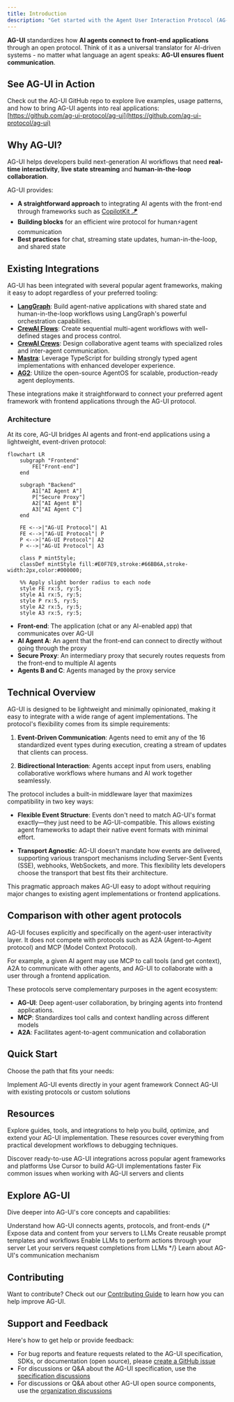 ```yaml
---
title: Introduction
description: "Get started with the Agent User Interaction Protocol (AG-UI)"
---
```


**AG-UI** standardizes how **AI agents connect to front-end applications**
through an open protocol. Think of it as a universal translator for AI-driven
systems - no matter what language an agent speaks: **AG-UI ensures fluent
communication**.

## See AG-UI in Action

Check out the AG-UI GitHub repo to explore live examples, usage patterns, and how to bring AG-UI agents into real applications: [https://github.com/ag-ui-protocol/ag-ui](https://github.com/ag-ui-protocol/ag-ui)


## Why AG-UI?

AG-UI helps developers build next-generation AI workflows that need **real-time
interactivity**, **live state streaming** and **human-in-the-loop
collaboration**.

AG-UI provides:

- **A straightforward approach** to integrating AI agents with the front-end
  through frameworks such as
  [CopilotKit 🪁](https://github.com/CopilotKit/CopilotKit)
- **Building blocks** for an efficient wire protocol for human⚡️agent
  communication
- **Best practices** for chat, streaming state updates, human-in-the-loop, and
  shared state

## Existing Integrations

AG-UI has been integrated with several popular agent frameworks, making it easy
to adopt regardless of your preferred tooling:

- **[LangGraph](https://docs.copilotkit.ai/coagents)**: Build agent-native
  applications with shared state and human-in-the-loop workflows using
  LangGraph's powerful orchestration capabilities.
- **[CrewAI Flows](https://docs.copilotkit.ai/crewai-flows)**: Create sequential
  multi-agent workflows with well-defined stages and process control.
- **[CrewAI Crews](https://docs.copilotkit.ai/crewai-crews)**: Design
  collaborative agent teams with specialized roles and inter-agent
  communication.
- **[Mastra](/mastra)**: Leverage TypeScript for building strongly typed agent
  implementations with enhanced developer experience.
- **[AG2](/ag2)**: Utilize the open-source AgentOS for scalable,
  production-ready agent deployments.

These integrations make it straightforward to connect your preferred agent
framework with frontend applications through the AG-UI protocol.

### Architecture

At its core, AG-UI bridges AI agents and front-end applications using a
lightweight, event-driven protocol:

```mermaid
flowchart LR
    subgraph "Frontend"
        FE["Front-end"]
    end

    subgraph "Backend"
        A1["AI Agent A"]
        P["Secure Proxy"]
        A2["AI Agent B"]
        A3["AI Agent C"]
    end

    FE <-->|"AG-UI Protocol"| A1
    FE <-->|"AG-UI Protocol"| P
    P <-->|"AG-UI Protocol"| A2
    P <-->|"AG-UI Protocol"| A3

    class P mintStyle;
    classDef mintStyle fill:#E0F7E9,stroke:#66BB6A,stroke-width:2px,color:#000000;

    %% Apply slight border radius to each node
    style FE rx:5, ry:5;
    style A1 rx:5, ry:5;
    style P rx:5, ry:5;
    style A2 rx:5, ry:5;
    style A3 rx:5, ry:5;
```

- **Front-end**: The application (chat or any AI-enabled app) that communicates
  over AG-UI
- **AI Agent A**: An agent that the front-end can connect to directly without
  going through the proxy
- **Secure Proxy**: An intermediary proxy that securely routes requests from the
  front-end to multiple AI agents
- **Agents B and C**: Agents managed by the proxy service

## Technical Overview

AG-UI is designed to be lightweight and minimally opinionated, making it easy to
integrate with a wide range of agent implementations. The protocol's flexibility
comes from its simple requirements:

1. **Event-Driven Communication**: Agents need to emit any of the 16
   standardized event types during execution, creating a stream of updates that
   clients can process.

2. **Bidirectional Interaction**: Agents accept input from users, enabling
   collaborative workflows where humans and AI work together seamlessly.

The protocol includes a built-in middleware layer that maximizes compatibility
in two key ways:

- **Flexible Event Structure**: Events don't need to match AG-UI's format
  exactly—they just need to be AG-UI-compatible. This allows existing agent
  frameworks to adapt their native event formats with minimal effort.

- **Transport Agnostic**: AG-UI doesn't mandate how events are delivered,
  supporting various transport mechanisms including Server-Sent Events (SSE),
  webhooks, WebSockets, and more. This flexibility lets developers choose the
  transport that best fits their architecture.

This pragmatic approach makes AG-UI easy to adopt without requiring major
changes to existing agent implementations or frontend applications.

## Comparison with other agent protocols

AG-UI focuses explicitly and specifically on the agent-user interactivity layer.
It does not compete with protocols such as A2A (Agent-to-Agent protocol) and MCP
(Model Context Protocol).

For example, a given AI agent may use MCP to call tools (and get context), A2A to communicate with other agents,
and AG-UI to collaborate with a user through a frontend application.

These protocols serve complementary purposes in the agent ecosystem:

- **AG-UI**: Deep agent-user collaboration, by bringing agents into frontend applications.
- **MCP**: Standardizes tool calls and context handling across different models
- **A2A**: Facilitates agent-to-agent communication and collaboration

## Quick Start

Choose the path that fits your needs:

<CardGroup cols={2}>
  <Card
    title="Build with AG-UI"
    icon="wrench"
    href="/quickstart/build"
    color="#3B82F6"
    iconType="solid"
  >
    Implement AG-UI events directly in your agent framework
  </Card>
  <Card
    title="Connect to AG-UI"
    icon="bolt"
    href="/quickstart/connect"
    color="#3B82F6"
    iconType="solid"
  >
    Connect AG-UI with existing protocols or custom solutions
  </Card>
</CardGroup>

## Resources

Explore guides, tools, and integrations to help you build, optimize, and extend
your AG-UI implementation. These resources cover everything from practical
development workflows to debugging techniques.

<CardGroup cols={2}>
  <Card
    title="Explore Integrations"
    icon="cubes"
    iconType="light"
    color="#3B82F6"
    href="/integrations"
  >
    Discover ready-to-use AG-UI integrations across popular agent frameworks and
    platforms
  </Card>
  <Card
    title="Developing with Cursor"
    icon="rocket"
    iconType="light"
    color="#3B82F6"
    href="/tutorials/cursor"
  >
    Use Cursor to build AG-UI implementations faster
  </Card>
  <Card
    title="Troubleshooting AG-UI"
    icon="bug"
    iconType="light"
    color="#3B82F6"
    href="/tutorials/debugging"
  >
    Fix common issues when working with AG-UI servers and clients
  </Card>
</CardGroup>

## Explore AG-UI

Dive deeper into AG-UI's core concepts and capabilities:

<CardGroup cols={2}>
  <Card
    title="Core architecture"
    icon="sitemap"
    iconType="light"
    color="#3B82F6"
    href="/docs/concepts/architecture"
  >
    Understand how AG-UI connects agents, protocols, and front-ends
  </Card>
  {/* <Card title="Resources" icon="database" href="/docs/concepts/resources">
    Expose data and content from your servers to LLMs
  </Card>
  <Card title="Prompts" icon="message" href="/docs/concepts/prompts">
    Create reusable prompt templates and workflows
  </Card>
  <Card title="Tools" icon="wrench" href="/docs/concepts/tools">
    Enable LLMs to perform actions through your server
  </Card>
  <Card title="Sampling" icon="robot" href="/docs/concepts/sampling">
    Let your servers request completions from LLMs
  </Card> */}
  <Card
    title="Transports"
    icon="network-wired"
    iconType="light"
    color="#3B82F6"
    href="/docs/concepts/transports"
  >
    Learn about AG-UI's communication mechanism
  </Card>
</CardGroup>

## Contributing

Want to contribute? Check out our
[Contributing Guide](/development/contributing) to learn how you can help
improve AG-UI.

## Support and Feedback

Here's how to get help or provide feedback:

- For bug reports and feature requests related to the AG-UI specification, SDKs,
  or documentation (open source), please
  [create a GitHub issue](https://github.com/ag-ui-protocol)
- For discussions or Q&A about the AG-UI specification, use the
  [specification discussions](https://github.com/ag-ui-protocol/specification/discussions)
- For discussions or Q&A about other AG-UI open source components, use the
  [organization discussions](https://github.com/orgs/ag-ui-protocol/discussions)
